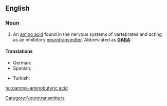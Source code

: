 ==English==
{{wikipedia}}

===Noun===
{{en-noun|-|sg=[[gamma]]-[[aminobutyric]] [[acid]]}}

# {{context|biochemistry|physiology}} An [[amino acid]] found in the nervous systems of vertebrates and acting as an inhibitory [[neurotransmitter]].  Abbreviated as '''[[GABA]]'''.

====Translations====
{{trans-top|amino acid}}
* German: {{t+|de|4-Aminobutansäure|f}}
* Spanish: {{t-|es|ácido gamma-aminobutírico|m}}
{{trans-mid}}
* Turkish: {{t|tr|gama-amino bütirik asit}}
{{trans-bottom}}

[[Category:Neurotransmitters]]

[[hu:gamma-aminobutyric acid]]